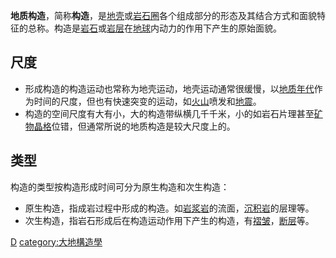 '''地质构造'''，简称'''构造'''，是[[地壳|地壳]]或[[岩石圈|岩石圈]]各个组成部分的形态及其结合方式和面貌特征的总称。构造是[[岩石|岩石]]或[[岩层|岩层]]在[[地球|地球]]内动力的作用下产生的原始面貌。

==尺度==
*形成构造的构造运动也常称为地壳运动，地壳运动通常很缓慢，以[[地质年代|地质年代]]作为时间的尺度，但也有快速突变的运动，如[[火山|火山]]喷发和[[地震|地震]]。
*构造的空间尺度有大有小，大的构造带纵横几千千米，小的如岩石片理甚至[[矿物|矿物]][[晶格|晶格]]位错，但通常所说的地质构造是较大尺度上的。

==类型==
构造的类型按构造形成时间可分为原生构造和次生构造：

*原生构造，指成岩过程中形成的构造。如[[岩浆岩|岩浆岩]]的流面，[[沉积岩|沉积岩]]的层理等。
*次生构造，指岩石形成后在构造运动作用下产生的构造，有[[褶皱|褶皱]]，[[断层|断层]]等。

{{tectonics-stub}}

[[category:地质学|D]]
[[category:大地構造學|category:大地構造學]]